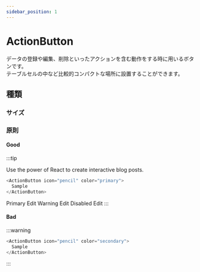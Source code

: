 ```yaml
---
sidebar_position: 1
---
```



# ActionButton
データの登録や編集、削除といったアクションを含む動作をする時に用いるボタンです。  
テーブルセルの中など比較的コンパクトな場所に設置することができます。

## 種類

### サイズ

### 原則

#### Good

:::tip

Use the power of React to create interactive blog posts.

```js
<ActionButton icon="pencil" color="primary">
  Sample
</ActionButton>
```

<ThemeProvider>
  <Flex display="flex">
    <Spacer mr={5}>
      <Typography weight="bold">Primary</Typography>
      <Spacer pt={1} />
      <ActionButton icon="pencil" color="primary">
        Edit
      </ActionButton>
    </Spacer>
    <Spacer mr={5}>
      <Typography weight="bold">Warning</Typography>
      <Spacer pt={1} />
      <ActionButton icon="pencil" color="warning">
        Edit
      </ActionButton>
    </Spacer>
    <Spacer mr={5}>
      <Typography weight="bold">Disabled</Typography>
      <Spacer pt={1} />
      <ActionButton icon="pencil" disabled={true}>
        Edit
      </ActionButton>
    </Spacer>
  </Flex>
</ThemeProvider>
:::

#### Bad

:::warning

```js
<ActionButton icon="pencil" color="secondary">
  Sample
</ActionButton>
```

:::
